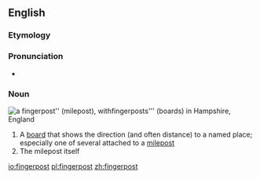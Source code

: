 ==English==

===Etymology===
{{compound|finger|post}}

===Pronunciation===
* {{a|UK}} {{IPA|/ˈfɪŋ.gə(ɹ)ˌpəʊst/}}

===Noun===
[[File:Fingerpost at Chawton.jpg|thumb|right|a '''fingerpost'' (milepost), with '''fingerposts''' (boards) in Hampshire, England]]
{{wikipedia}}
{{en-noun}}

# A [[board]] that shows the direction (and often distance) to a named place; especially one of several attached to a [[milepost]]
# The milepost itself

[[io:fingerpost]]
[[pl:fingerpost]]
[[zh:fingerpost]]